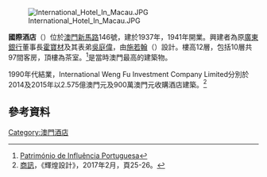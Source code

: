 {{coord|22.1963574|N|113.5366942|E|display=title}}
[[File:International_Hotel_In_Macau.JPG|thumb]]

'''國際酒店'''（{{lang-pt|Hotel Grande}}）位於[[澳門|澳門]][[新馬路|新馬路]]146號，建於1937年，1941年開業。興建者為原[[廣東銀行|廣東銀行]]董事長[[霍寶材|霍寶材]]及其表弟[[吳庭偉|吳庭偉]]，由[[施若翰|施若翰]]（{{lang|pt|João Canavarro Nolasco}}）設計。樓高12層，包括10層共97間客房，頂樓為茶室。<ref>[http://www.hpip.org/def/en/Homepage/Entry?a=495 Património de Influência Portuguesa]</ref>是當時澳門最高的建築物。

1990年代結業，International Weng Fu Investment Company Limited分別於2014及2015年以2.575億澳門元及900萬澳門元收購酒店建築。<ref>[[商訊|商訊]]，《輝煌設計》，2017年2月，頁25-26。</ref>

==參考資料==
{{reflist}}
[[Category:澳門酒店|Category:澳門酒店]]